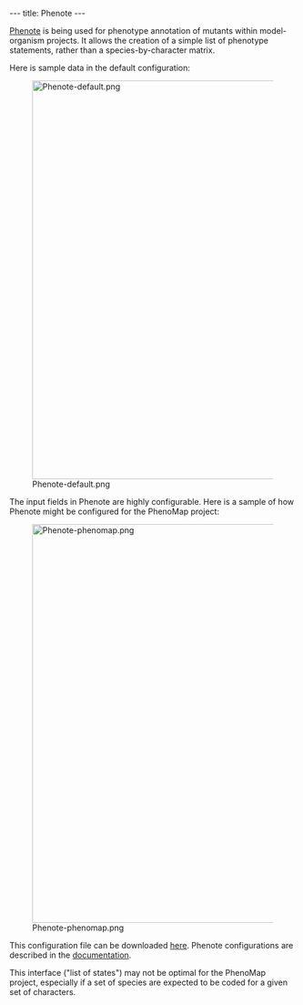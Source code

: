 ---
title: Phenote
---

[http://www.phenote.org/ Phenote] is being used for phenotype annotation of mutants within model-organism projects.  It allows the creation of a simple list of phenotype statements, rather than a species-by-character matrix.

Here is sample data in the default configuration:

[[Image:Phenote-default.png|center|700px]]

The input fields in Phenote are highly configurable.  Here is a sample of how Phenote might be configured for the PhenoMap project:

[[Image:Phenote-phenomap.png|center|700px]]

This configuration file can be downloaded [[Media:phenomap.cfg.zip|here]].  Phenote configurations are described in the [http://www.phenote.org/content/howtos/customize.shtml documentation].

This interface ("list of states") may not be optimal for the PhenoMap project, especially if a set of species are expected to be coded for a given set of characters.